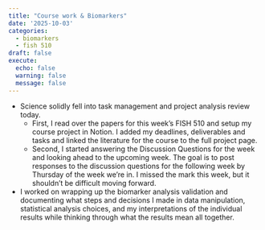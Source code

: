```yaml
---
title: "Course work & Biomarkers"
date: '2025-10-03'
categories:
  - biomarkers
  - fish 510
draft: false
execute:
  echo: false
  warning: false
  message: false
---
```


-   Science solidly fell into task management and project analysis review today.
    -   First, I read over the papers for this week's FISH 510 and setup my course project in Notion. I added my deadlines, deliverables and tasks and linked the literature for the course to the full project page.
    -   Second, I started answering the Discussion Questions for the week and looking ahead to the upcoming week. The goal is to post responses to the discussion questions for the following week by Thursday of the week we're in. I missed the mark this week, but it shouldn't be difficult moving forward.
-   I worked on wrapping up the biomarker analysis validation and documenting what steps and decisions I made in data manipulation, statistical analysis choices, and my interpretations of the individual results while thinking through what the results mean all together.
